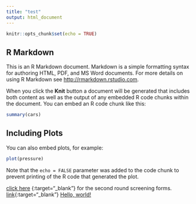 ```yaml
---
title: "test"
output: html_document
---
```


```r
knitr::opts_chunk$set(echo = TRUE)
```

## R Markdown

This is an R Markdown document. Markdown is a simple formatting syntax for authoring HTML, PDF, and MS Word documents. For more details on using R Markdown see <http://rmarkdown.rstudio.com>.

When you click the **Knit** button a document will be generated that includes both content as well as the output of any embedded R code chunks within the document. You can embed an R code chunk like this:

```r
summary(cars)
```

## Including Plots

You can also embed plots, for example:

```r
plot(pressure)
```

Note that the `echo = FALSE` parameter was added to the code chunk to prevent printing of the R code that generated the plot.

[click here](www.nos.nl)  {:target="_blank"} for the second round screening forms. <br />
[link](http://www.nos.nl){:target="_blank"}
<a href="https://github.com/stefanelbers/impt.meta_analysis/blob/7d1d41b14708fb7db1daa9b4b74f5fe5abdf1e64/deployment/forms/second_round_screening_form.pdf" target="_blank">Hello, world!</a>